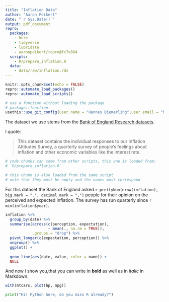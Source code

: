 ```yaml
---
title: "Inflation Data"
author: "Aaron Peikert"
date: "`r Sys.Date()`"
output: pdf_document
repro:
  packages:
    - here
    - tidyverse
    - lubridate
    - aaronpeikert/repro@fc7e884
  scripts:
    - R/prepare_inflation.R
  data:
    - data/raw/inflation.rds
---
```

```r

knitr::opts_chunk$set(echo = FALSE)
repro::automate_load_packages()
repro::automate_load_scripts()
```

```r
# use a function without loading the package
# package::function
usethis::use_git_config(user.name = "Hannes Diemerling",user.email = "hannes.diemerling@gmail.com",init.defaultBranch = "main") # <-- not necessary but kinder than 'master'
```

The dataset we use stems from the [Bank of England Research datasets](https://www.bankofengland.co.uk/statistics/research-datasets).

I quote:

> This dataset contains the individual responses to our Inflation Attitudes Survey, a quarterly survey of people’s feelings about inflation and other economic variables like the interest rate. 

```r
# code chunks can come from other scripts, this one is loaded from:
# `R/prepare_inflation.R`
```

```r
# this chunk is also loaded from the same script
# note that they must be empty and the names must correspond
```

For this dataset the Bank of England asked `r prettyNum(nrow(inflation), big.mark = ".", decimal.mark = ",")` people for their opinion on the perceived and expected inflation.
The survey has run quarterly since `r min(inflation$year)`.

```r
inflation %>% 
  group_by(date) %>% 
  summarise(across(c(perception, expectation),
                   ~ mean(., na.rm = TRUE)),
            .groups = "drop") %>% 
  pivot_longer(c(expectation, perception)) %>% 
  ungroup() %>% 
  ggplot() +
  
  geom_line(aes(date, value, color = name)) +
  NULL
```

And now i show you,that you can write in **bold** as well as in *italic* in Markdown.

```r
with(mtcars, plot(hp, mpg))

```



```python
print("Hi! Python here, do you miss R already?")
```



